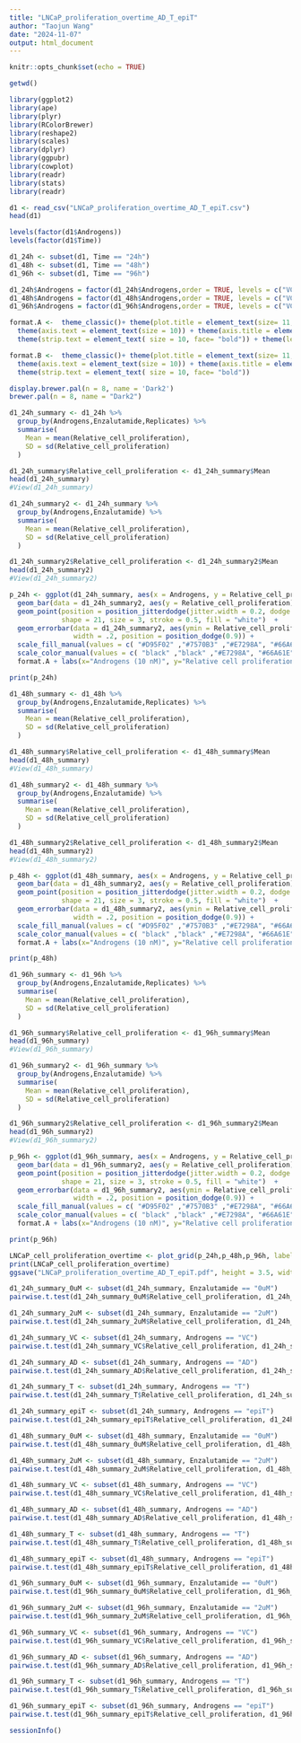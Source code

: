 ---
title: "LNCaP_proliferation_overtime_AD_T_epiT"
author: "Taojun Wang"
date: "2024-11-07"
output: html_document
---

```{r setup, include=FALSE}
knitr::opts_chunk$set(echo = TRUE)
```

```{r}
getwd()
```

```{r warning=FALSE}

library(ggplot2)
library(ape)
library(plyr)
library(RColorBrewer)
library(reshape2)
library(scales)
library(dplyr)
library(ggpubr) 
library(cowplot) 
library(readr)
library(stats)
library(readr)

```

```{r}
d1 <- read_csv("LNCaP_proliferation_overtime_AD_T_epiT.csv") 
head(d1)
```

```{r}
levels(factor(d1$Androgens))
levels(factor(d1$Time))
```

```{r}
d1_24h <- subset(d1, Time == "24h")
d1_48h <- subset(d1, Time == "48h")
d1_96h <- subset(d1, Time == "96h")
```

```{r}
d1_24h$Androgens = factor(d1_24h$Androgens,order = TRUE, levels = c("VC", "AD", "T", "epiT"))
d1_48h$Androgens = factor(d1_48h$Androgens,order = TRUE, levels = c("VC", "AD", "T", "epiT"))
d1_96h$Androgens = factor(d1_96h$Androgens,order = TRUE, levels = c("VC", "AD", "T", "epiT"))
```

```{r}
format.A <-  theme_classic()+ theme(plot.title = element_text(size= 11, hjust=0.5, face="bold"))+ 
  theme(axis.text = element_text(size = 10)) + theme(axis.title = element_text(size = 10, face="bold")) + 
  theme(strip.text = element_text( size = 10, face= "bold")) + theme(legend.position = "none")

format.B <-  theme_classic()+ theme(plot.title = element_text(size= 11, hjust=0.5, face="bold"))+ 
  theme(axis.text = element_text(size = 10)) + theme(axis.title = element_text(size = 10, face="bold")) + 
  theme(strip.text = element_text( size = 10, face= "bold")) 
```

```{r}
display.brewer.pal(n = 8, name = 'Dark2')
brewer.pal(n = 8, name = "Dark2")
```

```{r}
d1_24h_summary <- d1_24h %>%
  group_by(Androgens,Enzalutamide,Replicates) %>%
  summarise(
    Mean = mean(Relative_cell_proliferation),
    SD = sd(Relative_cell_proliferation) 
  )

d1_24h_summary$Relative_cell_proliferation <- d1_24h_summary$Mean
head(d1_24h_summary)
#View(d1_24h_summary)

d1_24h_summary2 <- d1_24h_summary %>%
  group_by(Androgens,Enzalutamide) %>%
  summarise(
    Mean = mean(Relative_cell_proliferation),
    SD = sd(Relative_cell_proliferation) 
  )

d1_24h_summary2$Relative_cell_proliferation <- d1_24h_summary2$Mean
head(d1_24h_summary2)
#View(d1_24h_summary2)

```

```{r}

p_24h <- ggplot(d1_24h_summary, aes(x = Androgens, y = Relative_cell_proliferation, fill = Enzalutamide)) +
  geom_bar(data = d1_24h_summary2, aes(y = Relative_cell_proliferation), stat = "identity", position = position_dodge(),color="black") +
  geom_point(position = position_jitterdodge(jitter.width = 0.2, dodge.width = 0.9), aes(color = Enzalutamide), 
             shape = 21, size = 3, stroke = 0.5, fill = "white")  + 
  geom_errorbar(data = d1_24h_summary2, aes(ymin = Relative_cell_proliferation - SD, ymax = Relative_cell_proliferation + SD), 
                width = .2, position = position_dodge(0.9)) + 
  scale_fill_manual(values = c( "#D95F02" ,"#7570B3" ,"#E7298A", "#66A61E", "#E6AB02", "#A6761D", "#666666","#1B9E77")) + 
  scale_color_manual(values = c( "black" ,"black" ,"#E7298A", "#66A61E", "#E6AB02", "#A6761D", "#666666","#1B9E77")) + ylim(0,3) + 
  format.A + labs(x="Androgens (10 nM)", y="Relative cell proliferation (24 hours)")

print(p_24h)

```

```{r}
d1_48h_summary <- d1_48h %>%
  group_by(Androgens,Enzalutamide,Replicates) %>%
  summarise(
    Mean = mean(Relative_cell_proliferation),
    SD = sd(Relative_cell_proliferation) 
  )

d1_48h_summary$Relative_cell_proliferation <- d1_48h_summary$Mean
head(d1_48h_summary)
#View(d1_48h_summary)

d1_48h_summary2 <- d1_48h_summary %>%
  group_by(Androgens,Enzalutamide) %>%
  summarise(
    Mean = mean(Relative_cell_proliferation),
    SD = sd(Relative_cell_proliferation) 
  )

d1_48h_summary2$Relative_cell_proliferation <- d1_48h_summary2$Mean
head(d1_48h_summary2)
#View(d1_48h_summary2)

```

```{r}

p_48h <- ggplot(d1_48h_summary, aes(x = Androgens, y = Relative_cell_proliferation, fill = Enzalutamide)) +
  geom_bar(data = d1_48h_summary2, aes(y = Relative_cell_proliferation), stat = "identity", position = position_dodge(),color="black") +
  geom_point(position = position_jitterdodge(jitter.width = 0.2, dodge.width = 0.9), aes(color = Enzalutamide), 
             shape = 21, size = 3, stroke = 0.5, fill = "white")  + 
  geom_errorbar(data = d1_48h_summary2, aes(ymin = Relative_cell_proliferation - SD, ymax = Relative_cell_proliferation + SD), 
                width = .2, position = position_dodge(0.9)) + 
  scale_fill_manual(values = c( "#D95F02" ,"#7570B3" ,"#E7298A", "#66A61E", "#E6AB02", "#A6761D", "#666666","#1B9E77")) + 
  scale_color_manual(values = c( "black" ,"black" ,"#E7298A", "#66A61E", "#E6AB02", "#A6761D", "#666666","#1B9E77")) + ylim(0,3) + 
  format.A + labs(x="Androgens (10 nM)", y="Relative cell proliferation (48 hours)")

print(p_48h)

```

```{r}

d1_96h_summary <- d1_96h %>%
  group_by(Androgens,Enzalutamide,Replicates) %>%
  summarise(
    Mean = mean(Relative_cell_proliferation),
    SD = sd(Relative_cell_proliferation) 
  )

d1_96h_summary$Relative_cell_proliferation <- d1_96h_summary$Mean
head(d1_96h_summary)
#View(d1_96h_summary)

d1_96h_summary2 <- d1_96h_summary %>%
  group_by(Androgens,Enzalutamide) %>%
  summarise(
    Mean = mean(Relative_cell_proliferation),
    SD = sd(Relative_cell_proliferation) 
  )

d1_96h_summary2$Relative_cell_proliferation <- d1_96h_summary2$Mean
head(d1_96h_summary2)
#View(d1_96h_summary2)

```

```{r}

p_96h <- ggplot(d1_96h_summary, aes(x = Androgens, y = Relative_cell_proliferation, fill = Enzalutamide)) +
  geom_bar(data = d1_96h_summary2, aes(y = Relative_cell_proliferation), stat = "identity", position = position_dodge(),color="black") +
  geom_point(position = position_jitterdodge(jitter.width = 0.2, dodge.width = 0.9), aes(color = Enzalutamide), 
             shape = 21, size = 3, stroke = 0.5, fill = "white")  + 
  geom_errorbar(data = d1_96h_summary2, aes(ymin = Relative_cell_proliferation - SD, ymax = Relative_cell_proliferation + SD), 
                width = .2, position = position_dodge(0.9)) + 
  scale_fill_manual(values = c( "#D95F02" ,"#7570B3" ,"#E7298A", "#66A61E", "#E6AB02", "#A6761D", "#666666","#1B9E77")) + 
  scale_color_manual(values = c( "black" ,"black" ,"#E7298A", "#66A61E", "#E6AB02", "#A6761D", "#666666","#1B9E77")) + ylim(0,3) + 
  format.A + labs(x="Androgens (10 nM)", y="Relative cell proliferation (96 hours)")

print(p_96h)

```

```{r}
LNCaP_cell_proliferation_overtime <- plot_grid(p_24h,p_48h,p_96h, labels=c("a", "b", "c"), ncol = 3, nrow = 1)
print(LNCaP_cell_proliferation_overtime)
ggsave("LNCaP_proliferation_overtime_AD_T_epiT.pdf", height = 3.5, width = 8 , useDingbats = FALSE)

```

```{r}

d1_24h_summary_0uM <- subset(d1_24h_summary, Enzalutamide == "0uM")
pairwise.t.test(d1_24h_summary_0uM$Relative_cell_proliferation, d1_24h_summary_0uM$Androgens, p.adjust.method = "BH")

d1_24h_summary_2uM <- subset(d1_24h_summary, Enzalutamide == "2uM")
pairwise.t.test(d1_24h_summary_2uM$Relative_cell_proliferation, d1_24h_summary_2uM$Androgens, p.adjust.method = "BH")

d1_24h_summary_VC <- subset(d1_24h_summary, Androgens == "VC")
pairwise.t.test(d1_24h_summary_VC$Relative_cell_proliferation, d1_24h_summary_VC$Enzalutamide, p.adjust.method = "BH")

d1_24h_summary_AD <- subset(d1_24h_summary, Androgens == "AD")
pairwise.t.test(d1_24h_summary_AD$Relative_cell_proliferation, d1_24h_summary_AD$Enzalutamide, p.adjust.method = "BH")

d1_24h_summary_T <- subset(d1_24h_summary, Androgens == "T")
pairwise.t.test(d1_24h_summary_T$Relative_cell_proliferation, d1_24h_summary_T$Enzalutamide, p.adjust.method = "BH")

d1_24h_summary_epiT <- subset(d1_24h_summary, Androgens == "epiT")
pairwise.t.test(d1_24h_summary_epiT$Relative_cell_proliferation, d1_24h_summary_epiT$Enzalutamide, p.adjust.method = "BH")

```

```{r}

d1_48h_summary_0uM <- subset(d1_48h_summary, Enzalutamide == "0uM")
pairwise.t.test(d1_48h_summary_0uM$Relative_cell_proliferation, d1_48h_summary_0uM$Androgens, p.adjust.method = "BH")

d1_48h_summary_2uM <- subset(d1_48h_summary, Enzalutamide == "2uM")
pairwise.t.test(d1_48h_summary_2uM$Relative_cell_proliferation, d1_48h_summary_2uM$Androgens, p.adjust.method = "BH")

d1_48h_summary_VC <- subset(d1_48h_summary, Androgens == "VC")
pairwise.t.test(d1_48h_summary_VC$Relative_cell_proliferation, d1_48h_summary_VC$Enzalutamide, p.adjust.method = "BH")

d1_48h_summary_AD <- subset(d1_48h_summary, Androgens == "AD")
pairwise.t.test(d1_48h_summary_AD$Relative_cell_proliferation, d1_48h_summary_AD$Enzalutamide, p.adjust.method = "BH")

d1_48h_summary_T <- subset(d1_48h_summary, Androgens == "T")
pairwise.t.test(d1_48h_summary_T$Relative_cell_proliferation, d1_48h_summary_T$Enzalutamide, p.adjust.method = "BH")

d1_48h_summary_epiT <- subset(d1_48h_summary, Androgens == "epiT")
pairwise.t.test(d1_48h_summary_epiT$Relative_cell_proliferation, d1_48h_summary_epiT$Enzalutamide, p.adjust.method = "BH")

```

```{r}

d1_96h_summary_0uM <- subset(d1_96h_summary, Enzalutamide == "0uM")
pairwise.t.test(d1_96h_summary_0uM$Relative_cell_proliferation, d1_96h_summary_0uM$Androgens, p.adjust.method = "BH")

d1_96h_summary_2uM <- subset(d1_96h_summary, Enzalutamide == "2uM")
pairwise.t.test(d1_96h_summary_2uM$Relative_cell_proliferation, d1_96h_summary_2uM$Androgens, p.adjust.method = "BH")

d1_96h_summary_VC <- subset(d1_96h_summary, Androgens == "VC")
pairwise.t.test(d1_96h_summary_VC$Relative_cell_proliferation, d1_96h_summary_VC$Enzalutamide, p.adjust.method = "BH")

d1_96h_summary_AD <- subset(d1_96h_summary, Androgens == "AD")
pairwise.t.test(d1_96h_summary_AD$Relative_cell_proliferation, d1_96h_summary_AD$Enzalutamide, p.adjust.method = "BH")

d1_96h_summary_T <- subset(d1_96h_summary, Androgens == "T")
pairwise.t.test(d1_96h_summary_T$Relative_cell_proliferation, d1_96h_summary_T$Enzalutamide, p.adjust.method = "BH")

d1_96h_summary_epiT <- subset(d1_96h_summary, Androgens == "epiT")
pairwise.t.test(d1_96h_summary_epiT$Relative_cell_proliferation, d1_96h_summary_epiT$Enzalutamide, p.adjust.method = "BH")

```

```{r}
sessionInfo()
```



















